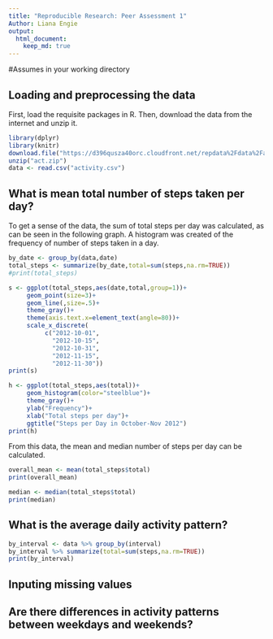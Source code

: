 ```yaml
---
title: "Reproducible Research: Peer Assessment 1"
Author: Liana Engie
output: 
  html_document:
    keep_md: true
---
```


#Assumes in your working directory

## Loading and preprocessing the data

First, load the requisite packages in R. 
Then, download the data from the internet and unzip it.

```r
library(dplyr)
library(knitr)
download.file("https://d396qusza40orc.cloudfront.net/repdata%2Fdata%2Factivity.zip","act.zip")
unzip("act.zip")
data <- read.csv("activity.csv")
```

## What is mean total number of steps taken per day?

To get a sense of the data, the sum of total steps per day was calculated, as can be seen in the following graph. 
A histogram was created of the frequency of number of steps taken in a day.

```r
by_date <- group_by(data,date)
total_steps <- summarize(by_date,total=sum(steps,na.rm=TRUE))
#print(total_steps)

s <- ggplot(total_steps,aes(date,total,group=1))+
     geom_point(size=3)+
     geom_line(,size=.5)+
     theme_gray()+
     theme(axis.text.x=element_text(angle=80))+
     scale_x_discrete(
          c("2012-10-01",
            "2012-10-15",
            "2012-10-31",
            "2012-11-15",
            "2012-11-30"))
print(s)

h <- ggplot(total_steps,aes(total))+
     geom_histogram(color="steelblue")+
     theme_gray()+
     ylab("Frequency")+
     xlab("Total steps per day")+
     ggtitle("Steps per Day in October-Nov 2012")
print(h)
```

From this data, the mean and median number of steps per day can be calculated.

```r
overall_mean <- mean(total_steps$total)
print(overall_mean)

median <- median(total_steps$total)
print(median)
```

## What is the average daily activity pattern?
```r
by_interval <- data %>% group_by(interval)
by_interval %>% summarize(total=sum(steps,na.rm=TRUE))
print(by_interval)
```


## Inputing missing values



## Are there differences in activity patterns between weekdays and weekends?
